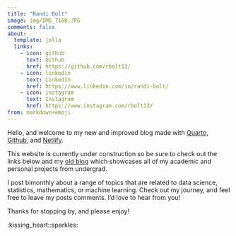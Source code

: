 ```yaml
---
title: "Randi Bolt"
image: img/IMG_7168.JPG
comments: false
about:
  template: jolla
  links:
    - icon: github
      text: Github
      href: https://github.com/rbolt13/
    - icon: linkedin
      text: LinkedIn
      href: https://www.linkedin.com/in/randi-bolt/
    - icon: instagram
      text: Instagram
      href: https://www.instagram.com/rbolt13/
from: markdown+emoji
---
```


Hello, and welcome to my new and improved blog made with [Quarto](https://quarto.org/), [Github](https://github.com/), and [Netlify](https://www.netlify.com/).

This website is currently under construction so be sure to check out the links below and my [old blog](https://rbolt2.netlify.app/) which showcases all of my academic and personal projects from undergrad.

I post bimonthly about a range of topics that are related to data science, statistics, mathematics, or machine learning. Check out my journey, and feel free to leave my posts comments. I'd love to hear from you!

Thanks for stopping by, and please enjoy!

:kissing_heart::sparkles:

